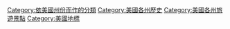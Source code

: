 [[Category:依美國州份而作的分類|Category:依美國州份而作的分類]]
[[Category:美國各州歷史|Category:美國各州歷史]]
[[Category:美國各州旅遊景點|Category:美國各州旅遊景點]]
[[Category:美國地標|Category:美國地標]]
